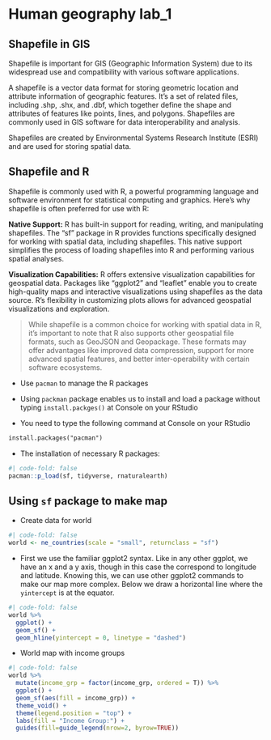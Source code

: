 # Human geography lab_1

## Shapefile in GIS

Shapefile is important for GIS (Geographic Information System) due to its widespread use and compatibility with various software applications. 

A shapefile is a vector data format for storing geometric location and attribute information of geographic features. It's a set of related files, including .shp, .shx, and .dbf, which together define the shape and attributes of features like points, lines, and polygons. Shapefiles are commonly used in GIS software for data interoperability and analysis. 

Shapefiles are created by Environmental Systems Research Institute (ESRI) and are used for storing spatial data.

## Shapefile and R

Shapefile is commonly used with R, a powerful programming language and software environment for statistical computing and graphics. Here's why shapefile is often preferred for use with R:

**Native Support:** R has built-in support for reading, writing, and manipulating shapefiles. The "sf" package in R provides functions specifically designed for working with spatial data, including shapefiles. This native support simplifies the process of loading shapefiles into R and performing various spatial analyses.

**Visualization Capabilities:** R offers extensive visualization capabilities for geospatial data. Packages like "ggplot2" and "leaflet" enable you to create high-quality maps and interactive visualizations using shapefiles as the data source. R's flexibility in customizing plots allows for advanced geospatial visualizations and exploration.

> While shapefile is a common choice for working with spatial data in R, it's important to note that R also supports other geospatial file formats, such as GeoJSON and Geopackage. These formats may offer advantages like improved data compression, support for more advanced spatial features, and better inter-operability with certain software ecosystems.

-   Use `pacman` to manage the R packages

-   Using `packman` package enables us to install and load a package without typing `install.packges()` at Console on your RStudio

-   You need to type the following command at Console on your RStudio

```txt
install.packages("pacman")
```

-   The installation of necessary R packages:

```r
#| code-fold: false
pacman::p_load(sf, tidyverse, rnaturalearth)
```

## Using `sf` package to make map

-   Create data for world

```r
#| code-fold: false
world <- ne_countries(scale = "small", returnclass = "sf")
```

-   First we use the familiar ggplot2 syntax. Like in any other ggplot, we have an x and a y axis, though in this case the correspond to longitude and latitude. Knowing this, we can use other ggplot2 commands to make our map more complex. Below we draw a horizontal line where the `yintercept` is at the equator.

```r
#| code-fold: false
world %>% 
  ggplot() + 
  geom_sf() +
  geom_hline(yintercept = 0, linetype = "dashed") 
```

-   World map with income groups

```r
#| code-fold: false
world %>% 
  mutate(income_grp = factor(income_grp, ordered = T)) %>% 
  ggplot() + 
  geom_sf(aes(fill = income_grp)) +
  theme_void() +
  theme(legend.position = "top") +
  labs(fill = "Income Group:") +
  guides(fill=guide_legend(nrow=2, byrow=TRUE))
```


